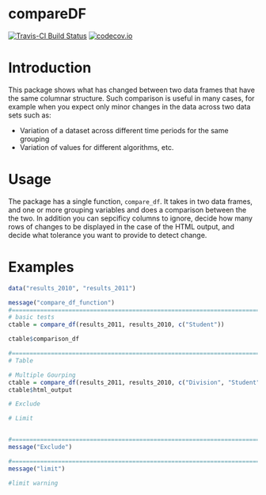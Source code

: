 
# compareDF

[![Travis-CI Build Status](https://travis-ci.org/alexsanjoseph/compareDF.svg?branch=master)](https://travis-ci.org/alexsanjoseph/compareDF)
[![codecov.io](http://codecov.io/github/alexsanjoseph/compareDF/coverage.svg?branch=master)](http://codecov.io/github/alexsanjoseph/compareDF?branch=master)

# Introduction

This package shows what has changed between two data frames that have the same columnar
structure. Such comparison is useful in many cases, for example when you expect only minor 
changes in the data across two data sets such as:

* Variation of a dataset across different time periods for the same grouping
* Variation of values for different algorithms, etc.

# Usage

The package has a single function, `compare_df`. It takes in two data frames, and one or 
more grouping variables and does a comparison between the the two. In addition you can 
sepcificy columns to ignore, decide how many rows of changes to be displayed in the case 
of the HTML output, and decide what tolerance you want to provide to detect change.

# Examples

```r


data("results_2010", "results_2011")

message("compare_df_function")
#===============================================================================
# basic tests
ctable = compare_df(results_2011, results_2010, c("Student"))

ctable$comparison_df

#===============================================================================
# Table

# Multiple Gourping
ctable = compare_df(results_2011, results_2010, c("Division", "Student"))
ctable$html_output

# Exclude

# Limit


#===============================================================================
message("Exclude")

#===============================================================================
message("limit")

#limit warning



```
